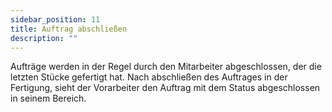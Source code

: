 ```yaml
---
sidebar_position: 11
title: Auftrag abschließen
description: ""
---
```


<div className="background-container">
    Aufträge werden in der Regel durch den Mitarbeiter abgeschlossen, der die letzten Stücke gefertigt hat. 
    Nach abschließen des Auftrages in der Fertigung, sieht der Vorarbeiter den Auftrag mit dem Status abgeschlossen in seinem Bereich.
</div>
<br/>

<div className="background-container">
    <CloseAssignmentCarousel/>
</div>